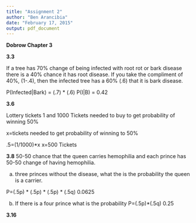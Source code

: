 ```yaml
---
title: "Assignment 2"
author: "Ben Arancibia"
date: "February 17, 2015"
output: pdf_document
---
```


__**Dobrow Chapter 3**__

**3.3**

If a tree has 70% change of being infected with root rot or bark disease there is a 40% chance it has root disease. If you take the compliment of 40%, (1-.4), then the infected tree has a 60% (.6) that it is bark disease. 

P(Infected|Bark) = (.7) * (.6)
P(I|B) = 0.42

**3.6**

Lottery tickets 1 and 1000
Tickets needed to buy to get probability of winning 50%

x=tickets needed to get probability of winning to 50%

.5=(1/1000)*x
x=500 Tickets

**3.8**
50-50 chance that the queen carries hemophilia and each prince has 50-50 change of having hemophilia.

a) three princes without the disease, what the is the probability the queen is a carrier.

P=(.5p) * (.5p) * (.5p) * (.5q)
0.0625

b) If there is a four prince what is the probability
P=(.5p)*(.5q)
0.25

**3.16**


